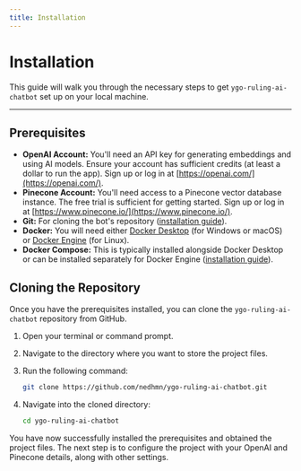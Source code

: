 ```yaml
---
title: Installation
---
```


# Installation

This guide will walk you through the necessary steps to get `ygo-ruling-ai-chatbot` set up on your local machine.

---

## Prerequisites

- **OpenAI Account:** You'll need an API key for generating embeddings and using AI models. Ensure your account has sufficient credits (at least a dollar to run the app). Sign up or log in at [https://openai.com/](https://openai.com/).
- **Pinecone Account:** You'll need access to a Pinecone vector database instance. The free trial is sufficient for getting started. Sign up or log in at [https://www.pinecone.io/](https://www.pinecone.io/).
- **Git:** For cloning the bot's repository ([installation guide](https://git-scm.com/downloads)).
- **Docker:** You will need either [Docker Desktop](https://www.docker.com/products/docker-desktop/) (for Windows or macOS) or [Docker Engine](https://docs.docker.com/engine/install/) (for Linux).
- **Docker Compose:** This is typically installed alongside Docker Desktop or can be installed separately for Docker Engine ([installation guide](https://docs.docker.com/compose/install/)).

## Cloning the Repository

Once you have the prerequisites installed, you can clone the `ygo-ruling-ai-chatbot` repository from GitHub.

1.  Open your terminal or command prompt.
2.  Navigate to the directory where you want to store the project files.
3.  Run the following command:

    ```bash copy
    git clone https://github.com/nedhmn/ygo-ruling-ai-chatbot.git
    ```

4.  Navigate into the cloned directory:

    ```bash copy
    cd ygo-ruling-ai-chatbot
    ```

You have now successfully installed the prerequisites and obtained the project files. The next step is to configure the project with your OpenAI and Pinecone details, along with other settings.
